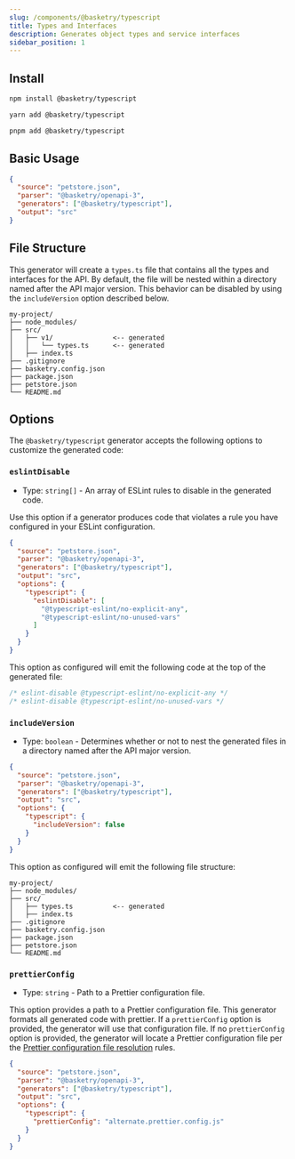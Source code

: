 ```yaml
---
slug: /components/@basketry/typescript
title: Types and Interfaces
description: Generates object types and service interfaces
sidebar_position: 1
---
```



## Install

<Tabs groupId="package-manager">
  <TabItem value="npm" label="npm" default>

```sh
npm install @basketry/typescript
```

  </TabItem>
  <TabItem value="yarn" label="yarn">

```sh
yarn add @basketry/typescript
```

  </TabItem>
  <TabItem value="pnpm" label="pnpm">

```sh
pnpm add @basketry/typescript
```

  </TabItem>
</Tabs>

## Basic Usage

```json title="basketry.config.json"
{
  "source": "petstore.json",
  "parser": "@basketry/openapi-3",
  "generators": ["@basketry/typescript"],
  "output": "src"
}
```

## File Structure

This generator will create a `types.ts` file that contains all the types and interfaces for the API. By default, the file will be nested within a directory named after the API major version. This behavior can be disabled by using the `includeVersion` option described below.

```
my-project/
├── node_modules/
├── src/
│   ├── v1/               <-- generated
│   │   └── types.ts      <-- generated
│   ├── index.ts
├── .gitignore
├── basketry.config.json
├── package.json
├── petstore.json
└── README.md
```

## Options

The `@basketry/typescript` generator accepts the following options to customize the generated code:

### `eslintDisable`

- Type: `string[]` - An array of ESLint rules to disable in the generated code.

Use this option if a generator produces code that violates a rule you have configured in your ESLint configuration.

```json title="basketry.config.json"
{
  "source": "petstore.json",
  "parser": "@basketry/openapi-3",
  "generators": ["@basketry/typescript"],
  "output": "src",
  "options": {
    "typescript": {
      "eslintDisable": [
        "@typescript-eslint/no-explicit-any",
        "@typescript-eslint/no-unused-vars"
      ]
    }
  }
}
```

This option as configured will emit the following code at the top of the generated file:

```typescript title="src/v1/types.ts"
/* eslint-disable @typescript-eslint/no-explicit-any */
/* eslint-disable @typescript-eslint/no-unused-vars */
```

### `includeVersion`

- Type: `boolean` - Determines whether or not to nest the generated files in a directory named after the API major version.

```json title="basketry.config.json"
{
  "source": "petstore.json",
  "parser": "@basketry/openapi-3",
  "generators": ["@basketry/typescript"],
  "output": "src",
  "options": {
    "typescript": {
      "includeVersion": false
    }
  }
}
```

This option as configured will emit the following file structure:

```
my-project/
├── node_modules/
├── src/
│   ├── types.ts          <-- generated
│   ├── index.ts
├── .gitignore
├── basketry.config.json
├── package.json
├── petstore.json
└── README.md
```

### `prettierConfig`

- Type: `string` - Path to a Prettier configuration file.

This option provides a path to a Prettier configuration file. This generator formats all generated code with prettier. If a `prettierConfig` option is provided, the generator will use that configuration file. If no `prettierConfig` option is provided, the generator will locate a Prettier configuration file per the [Prettier configuration file resolution](https://prettier.io/docs/en/configuration.html) rules.

```json title="basketry.config.json"
{
  "source": "petstore.json",
  "parser": "@basketry/openapi-3",
  "generators": ["@basketry/typescript"],
  "output": "src",
  "options": {
    "typescript": {
      "prettierConfig": "alternate.prettier.config.js"
    }
  }
}
```
